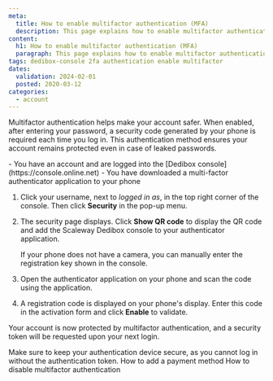 ```yaml
---
meta:
  title: How to enable multifactor authentication (MFA)
  description: This page explains how to enable multifactor authentication.
content:
  h1: How to enable multifactor authentication (MFA)
  paragraph: This page explains how to enable multifactor authentication.
tags: dedibox-console 2fa authentication enable multifactor
dates:
  validation: 2024-02-01
  posted: 2020-03-12
categories: 
  - account
---
```


Multifactor authentication helps make your account safer. When enabled, after entering your password, a security code generated by your phone is required each time you log in. This authentication method ensures your account remains protected even in case of leaked passwords.

<Message type="requirement">
  - You have an account and are logged into the [Dedibox console](https://console.online.net)
  - You have downloaded a multi-factor authenticator application to your phone
</Message>

1. Click your username, next to _logged in as_, in the top right corner of the console. Then click **Security** in the pop-up menu.
    <Lightbox src="scaleway-dedibox-console-security-menu.webp" />
2. The security page displays. Click **Show QR code** to display the QR code and add the Scaleway Dedibox console to your authenticator application.
    <Lightbox src="scaleway-dedibox-console-2fa-activate.webp" />

    <Message type="tip">
      If your phone does not have a camera, you can manually enter the registration key shown in the console.
    </Message>
3. Open the authenticator application on your phone and scan the code using the application.
4. A registration code is displayed on your phone's display. Enter this code in the activation form and click **Enable** to validate.

Your account is now protected by multifactor authentication, and a security token will be requested upon your next login.

<Message type="important">
Make sure to keep your authentication device secure, as you cannot log in without the authentication token.
</Message>


<Navigation title="See also">
  <PreviousButton to="/dedibox-console/account/how-to/add-payment-method/">How to add a payment method</PreviousButton>
  <NextButton to="/dedibox-console/account/how-to/disable-two-factor-authentication/">How to disable multifactor authentication</NextButton>
</Navigation>